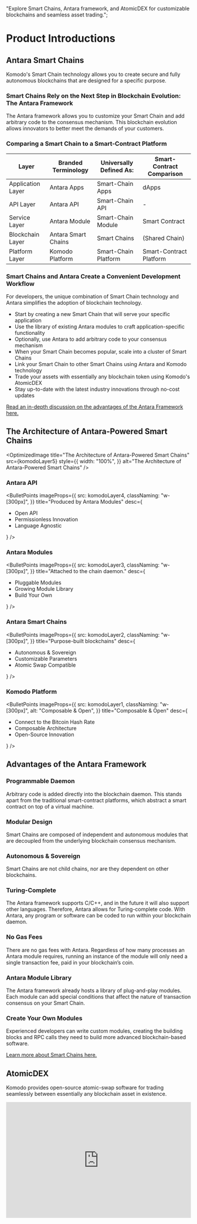   "Explore Smart Chains, Antara framework, and AtomicDEX for customizable blockchains and seamless asset trading.";


# Product Introductions

## Antara Smart Chains

Komodo's Smart Chain technology allows you to create secure and fully autonomous blockchains that are designed for a specific purpose.

### Smart Chains Rely on the Next Step in Blockchain Evolution: The Antara Framework

The Antara framework allows you to customize your Smart Chain and add arbitrary code to the consensus mechanism.
This blockchain evolution allows innovators to better meet the demands of your customers.

### Comparing a Smart Chain to a Smart-Contract Platform

| Layer             | Branded Terminology | Universally Defined As: | Smart-Contract Comparison |
| ----------------- | ------------------- | ----------------------- | ------------------------- |
| Application Layer | Antara Apps         | Smart-Chain Apps        | dApps                     |
| API Layer         | Antara API          | Smart-Chain API         | -                         |
| Service Layer     | Antara Module       | Smart-Chain Module      | Smart Contract            |
| Blockchain Layer  | Antara Smart Chains | Smart Chains            | (Shared Chain)            |
| Platform Layer    | Komodo Platform     | Smart-Chain Platform    | Smart-Contract Platform   |

### Smart Chains and Antara Create a Convenient Development Workflow

For developers, the unique combination of Smart Chain technology and Antara simplifies the adoption of blockchain technology.

- Start by creating a new Smart Chain that will serve your specific application
- Use the library of existing Antara modules to craft application-specific functionality
- Optionally, use Antara to add arbitrary code to your consensus mechanism
- When your Smart Chain becomes popular, scale into a cluster of Smart Chains
- Link your Smart Chain to other Smart Chains using Antara and Komodo technology
- Trade your assets with essentially any blockchain token using Komodo's AtomicDEX
- Stay up-to-date with the latest industry innovations through no-cost updates

[Read an in-depth discussion on the advantages of the Antara Framework here.](/antara/tutorials/overview-of-antara-modules-part-i/)

## The Architecture of Antara-Powered Smart Chains

<OptimizedImage
  title="The Architecture of Antara-Powered Smart Chains"
  src={komodoLayer5}
  style={{
    width: "100%",
  }}
  alt="The Architecture of Antara-Powered Smart Chains"
/>

### Antara API

<BulletPoints
  imageProps={{
    src: komodoLayer4,
    classNaming: "w-[300px]",
  }}
  title="Produced by Antara Modules"
  desc={
    <ul>
      <li>Open API</li>
      <li>Permissionless Innovation</li>
      <li>Language Agnostic</li>
    </ul>
  }
/>

### Antara Modules

<BulletPoints
  imageProps={{
    src: komodoLayer3,
    classNaming: "w-[300px]",
  }}
  title="Attached to the chain daemon."
  desc={
    <ul>
      <li>Pluggable Modules</li>
      <li>Growing Module Library</li>
      <li>Build Your Own</li>
    </ul>
  }
/>

### Antara Smart Chains

<BulletPoints
  imageProps={{
    src: komodoLayer2,
    classNaming: "w-[300px]",
  }}
  title="Purpose-built blockchains"
  desc={
    <ul>
      <li>Autonomous & Sovereign</li>
      <li>Customizable Parameters</li>
      <li>Atomic Swap Compatible</li>
    </ul>
  }
/>

### Komodo Platform

<BulletPoints
  imageProps={{
    src: komodoLayer1,
    classNaming: "w-[300px]",
    alt: "Composable & Open",
  }}
  title="Composable & Open"
  desc={
    <ul>
      <li>Connect to the Bitcoin Hash Rate</li>
      <li>Composable Architecture</li>
      <li>Open-Source Innovation</li>
    </ul>
  }
/>

## Advantages of the Antara Framework

### Programmable Daemon

Arbitrary code is added directly into the blockchain daemon. This stands apart from the traditional smart-contract platforms, which abstract a smart contract on top of a virtual machine.

### Modular Design

Smart Chains are composed of independent and autonomous modules that are decoupled from the underlying blockchain consensus mechanism.

### Autonomous & Sovereign

Smart Chains are not child chains, nor are they dependent on other blockchains.

### Turing-Complete

The Antara framework supports C/C++, and in the future it will also support other languages. Therefore, Antara allows for Turing-complete code. With Antara, any program or software can be coded to run within your blockchain daemon.

### No Gas Fees

There are no gas fees with Antara. Regardless of how many processes an Antara module requires, running an instance of the module will only need a single transaction fee, paid in your blockchain’s coin.

### Antara Module Library

The Antara framework already hosts a library of plug-and-play modules. Each module can add special conditions that affect the nature of transaction consensus on your Smart Chain.

### Create Your Own Modules

Experienced developers can write custom modules, creating the building blocks and RPC calls they need to build more advanced blockchain-based software.

[Learn more about Smart Chains here.](/start-here/core-technology-discussions/antara/#antara-smart-chains-2)

## AtomicDEX

Komodo provides open-source atomic-swap software for trading seamlessly between essentially any blockchain asset in existence.

<iframe
  width="100%"
  height="315"
  src="https://www.youtube.com/embed/PeavTHz8LSA"
  frameBorder="0"
  allow="accelerometer; autoplay; encrypted-media; gyroscope; picture-in-picture"
  allowFullScreen
/>

### Enjoy All the Benefits of the Old System, and of the New

Everything that was possible in the old centralized-exchange system is also possible in the new atomic-swap system.

High-speed trading is easy, the DEX API allows you to create atomic-swap powered apps and trading bots, and you can even trade on your mobile phone.

Our DEX software is not bound to Komodo-based blockchain assets. If a blockchain asset can trade on a centralized exchange, odds are you can atomically swap this asset on our DEX software.

### Skip the Centralized Middleman and Trade Directly with Your Trading Partner

In an atomic swap, there is no need to lend your money to a third party for temporary holding. This keeps security in the hands of the user, reduces the cost of fees, and prevents the users from coalescing their funds into a large target for hackers.

### Keep Your Private Keys Private, At All Times

Unlike a centralized exchange, users maintain ownership over their blockchain assets at all times, right up until the moment when their assets are atomically swapped.

### Join the Crowd, or Start a New One

Users create their own liquidity pools for trading between assets. You can use a pool that is already established, or start your own pool.

### No Off-Chain Settlements Required

The Komodo software uses atomic-swap technology, pioneered by Tier Nolan and our very own JL777, to ensure that a trade either happens, or it doesn't. If a trade stalls or fails halfway through the process, blockchain software ensures that these funds automatically reappear in the users' wallets.

### Integrate Your Smart-Chain Asset with Our Software

Integration requires only a few simple steps, and once up and running, you are free to trade your new blockchain-based asset with whomever you decide.

You are free to discover your own audience.

[Read an in-depth discussion about AtomicDEX here.](/atomicdex/tutorials/#why-is-atomic-dex-special)
